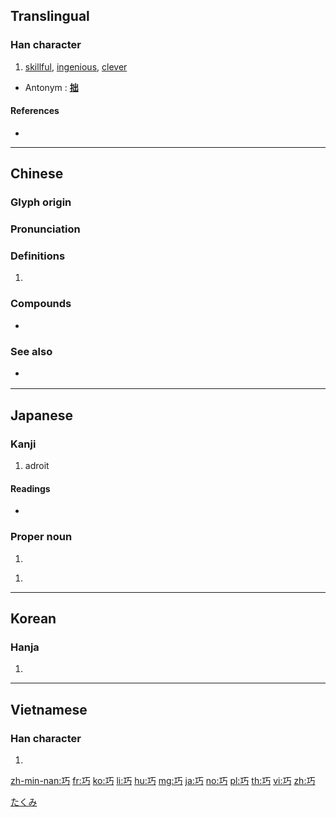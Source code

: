 {{character info/new}}
==Translingual==

===Han character===
{{Han char|rn=48|rad=工|as=02|sn=5|four=11127|canj=MMVS|ids=⿰工丂}}

# [[skillful]], [[ingenious]], [[clever]]

* Antonym : '''[[拙]]'''

====References====
* {{Han ref|kx=0325.090|dkj=08721|dj=0628.010|hdz=10412.010|uh=5DE7|ud=24039|bh=A5A9|bd=42409}}

----

==Chinese==
{{zh-forms}}

===Glyph origin===
{{Han etym}}

===Pronunciation===
{{zh-pron
|m=qiǎo
|c=haau2,kiu2
|h=
|mn=kháu/khiáu/khá
|mn_note=kháu - literary; khiáu/khá - vernacular
|w=
|mc=y
|oc=y
|ma=Zh-qiao.ogg
|cat=a
}}

===Definitions===
{{zh-hanzi}}

# {{rfdef|lang=zh}}

===Compounds===
* {{zh-l|巧克力}}

===See also===
* {{qualifier|Mandarin}} {{zh-l|聰明}}

----

==Japanese==

===Kanji===
{{ja-kanji|grade=c|rs=工02}}

# adroit

====Readings====
* {{ja-readings|goon=[[きょう]] (kyō)|kanon=[[こう]] (kō) > [[かう]] (kau)|kun=[[うまい]] (umai), [[たくみ]] (takumi), [[さとい]] (satoi)}}

===Proper noun===
{{ja-pos|proper|たくみ}}

# {{given name|male|lang=ja}}

{{ja-pos|proper|こう|hhira=かう}}

# {{given name|male|lang=ja}}

[[Category:Japanese male given names|たくみ]]

----

==Korean==

===Hanja===
{{ko-hanja|hangeul=교|rv=gyo|mr=kyo}}

# {{defn|lang=ko|sort=工02}}

----

==Vietnamese==

===Han character===
{{vi-hantu|[[xảo]], [[nghiệp]]|rs=工02}}

# {{defn|lang=vi|sort=工02}}

[[zh-min-nan:巧]]
[[fr:巧]]
[[ko:巧]]
[[li:巧]]
[[hu:巧]]
[[mg:巧]]
[[ja:巧]]
[[no:巧]]
[[pl:巧]]
[[th:巧]]
[[vi:巧]]
[[zh:巧]]